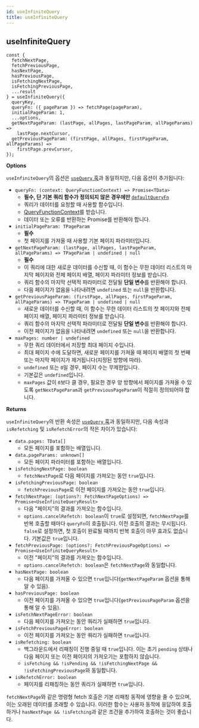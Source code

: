 ```yaml
---
id: useInfiniteQuery
title: useInfiniteQuery
---
```


## useInfiniteQuery

```tsx
const {
  fetchNextPage,
  fetchPreviousPage,
  hasNextPage,
  hasPreviousPage,
  isFetchingNextPage,
  isFetchingPreviousPage,
  ...result
} = useInfiniteQuery({
  queryKey,
  queryFn: ({ pageParam }) => fetchPage(pageParam),
  initialPageParam: 1,
  ...options,
  getNextPageParam: (lastPage, allPages, lastPageParam, allPageParams) =>
    lastPage.nextCursor,
  getPreviousPageParam: (firstPage, allPages, firstPageParam, allPageParams) =>
    firstPage.prevCursor,
});
```

**Options**

`useInfiniteQuery`의 옵션은 [`useQuery` 훅](../useQuery)과 동일하지만, 다음 옵션이 추가됩니다:

- `queryFn: (context: QueryFunctionContext) => Promise<TData>`
  - **필수, 단 기본 쿼리 함수가 정의되지 않은 경우에만** [`defaultQueryFn`](../../guides/default-query-function)
  - 쿼리가 데이터를 요청할 때 사용할 함수입니다.
  - [QueryFunctionContext](../../guides/query-functions#queryfunctioncontext)를 받습니다.
  - 데이터 또는 오류를 반환하는 Promise를 반환해야 합니다.
- `initialPageParam: TPageParam`
  - **필수**
  - 첫 페이지를 가져올 때 사용할 기본 페이지 파라미터입니다.
- `getNextPageParam: (lastPage, allPages, lastPageParam, allPageParams) => TPageParam | undefined | null`
  - **필수**
  - 이 쿼리에 대한 새로운 데이터를 수신할 때, 이 함수는 무한 데이터 리스트의 마지막 페이지와 전체 페이지 배열, 페이지 파라미터 정보를 받습니다.
  - 쿼리 함수의 마지막 선택적 파라미터로 전달될 **단일 변수**를 반환해야 합니다.
  - 다음 페이지가 없음을 나타내려면 `undefined` 또는 `null`을 반환합니다.
- `getPreviousPageParam: (firstPage, allPages, firstPageParam, allPageParams) => TPageParam | undefined | null`
  - 새로운 데이터를 수신할 때, 이 함수는 무한 데이터 리스트의 첫 페이지와 전체 페이지 배열, 페이지 파라미터 정보를 받습니다.
  - 쿼리 함수의 마지막 선택적 파라미터로 전달될 **단일 변수**를 반환해야 합니다.
  - 이전 페이지가 없음을 나타내려면 `undefined` 또는 `null`을 반환합니다.
- `maxPages: number | undefined`
  - 무한 쿼리 데이터에서 저장할 최대 페이지 수입니다.
  - 최대 페이지 수에 도달하면, 새로운 페이지를 가져올 때 페이지 배열의 첫 번째 또는 마지막 페이지가 제거됩니다(지정된 방향에 따라).
  - `undefined` 또는 `0`일 경우, 페이지 수는 무제한입니다.
  - 기본값은 `undefined`입니다.
  - `maxPages` 값이 `0`보다 클 경우, 필요한 경우 양 방향에서 페이지를 가져올 수 있도록 `getNextPageParam`과 `getPreviousPageParam`이 적절히 정의되어야 합니다.

**Returns**

`useInfiniteQuery`의 반환 속성은 [`useQuery` 훅](../useQuery)과 동일하지만, 다음 속성과 `isRefetching` 및 `isRefetchError`의 작은 차이가 있습니다:

- `data.pages: TData[]`
  - 모든 페이지를 포함하는 배열입니다.
- `data.pageParams: unknown[]`
  - 모든 페이지 파라미터를 포함하는 배열입니다.
- `isFetchingNextPage: boolean`
  - `fetchNextPage`로 다음 페이지를 가져오는 동안 `true`입니다.
- `isFetchingPreviousPage: boolean`
  - `fetchPreviousPage`로 이전 페이지를 가져오는 동안 `true`입니다.
- `fetchNextPage: (options?: FetchNextPageOptions) => Promise<UseInfiniteQueryResult>`
  - 다음 "페이지"의 결과를 가져오는 함수입니다.
  - `options.cancelRefetch: boolean`이 `true`로 설정되면, `fetchNextPage`를 반복 호출할 때마다 `queryFn`이 호출됩니다. 이전 호출의 결과는 무시됩니다. `false`로 설정하면, 첫 호출이 완료될 때까지 반복 호출이 아무 효과도 없습니다. 기본값은 `true`입니다.
- `fetchPreviousPage: (options?: FetchPreviousPageOptions) => Promise<UseInfiniteQueryResult>`
  - 이전 "페이지"의 결과를 가져오는 함수입니다.
  - `options.cancelRefetch: boolean`은 `fetchNextPage`와 동일합니다.
- `hasNextPage: boolean`
  - 다음 페이지를 가져올 수 있으면 `true`입니다(`getNextPageParam` 옵션을 통해 알 수 있음).
- `hasPreviousPage: boolean`
  - 이전 페이지를 가져올 수 있으면 `true`입니다(`getPreviousPageParam` 옵션을 통해 알 수 있음).
- `isFetchNextPageError: boolean`
  - 다음 페이지를 가져오는 동안 쿼리가 실패하면 `true`입니다.
- `isFetchPreviousPageError: boolean`
  - 이전 페이지를 가져오는 동안 쿼리가 실패하면 `true`입니다.
- `isRefetching: boolean`
  - 백그라운드에서 리패칭이 진행 중일 때 `true`입니다. 이는 초기 `pending` 상태나 다음 페이지 또는 이전 페이지의 가져오기는 포함하지 않습니다.
  - `isFetching && !isPending && !isFetchingNextPage && !isFetchingPreviousPage`와 동일합니다.
- `isRefetchError: boolean`
  - 페이지를 리패칭하는 동안 쿼리가 실패하면 `true`입니다.

`fetchNextPage`와 같은 명령형 fetch 호출은 기본 리패칭 동작에 영향을 줄 수 있으며, 이는 오래된 데이터를 초래할 수 있습니다. 이러한 함수는 사용자 동작에 응답하여 호출하거나 `hasNextPage && !isFetching`과 같은 조건을 추가하여 호출하는 것이 좋습니다.
